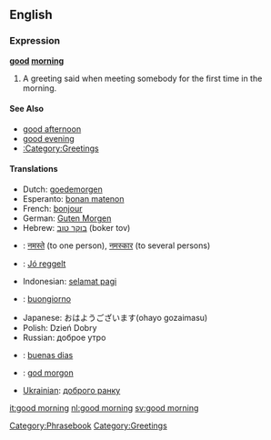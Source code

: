 ==English==

===Expression===
'''[[good]] [[morning]]'''

# A greeting said when meeting somebody for the first time in the morning.

====See Also====
*[[good afternoon]]
*[[good evening]]
*[[:Category:Greetings]]

====Translations====

*Dutch: [[goedemorgen]]
*Esperanto: [[bonan matenon]]
*French: [[bonjour]]           <!-- That's "hello"?  Shouldn't it be Bon Matins?  -->
*German: [[Guten Morgen]]
*Hebrew: [[בוקר טוב]] (boker tov)
*{{hi}}: [[नमस्ते]] (to one person), [[नमस्कार]] (to several persons)
*{{hu}}: [[Jó reggelt]]
*Indonesian: [[selamat pagi]]
*{{it}}: [[buongiorno]]
*Japanese: おはようございます(ohayo gozaimasu)
*Polish: Dzień Dobry
*Russian: доброе утро
*{{es}}: [[buenas dias]]
*{{sv}}: [[god morgon]]
*[[Ukrainian]]: [[доброго ранку]]

[[Category:Phrasebook]]
[[Category:Greetings]]

[[it:good morning]]
[[nl:good morning]]
[[sv:good morning]]